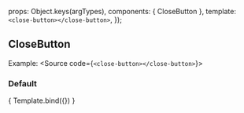 
<Meta title="others/CloseButton" component={CloseButton}/>

  props: Object.keys(argTypes),
  components: { CloseButton },
  template: `<close-button></close-button>`,
});


## CloseButton

Example:
<Source code={`<close-button></close-button>`}></Source>

### Default
<Canvas>
  <Story name="Default view">
    { Template.bind({}) }
  </Story>
</Canvas>
